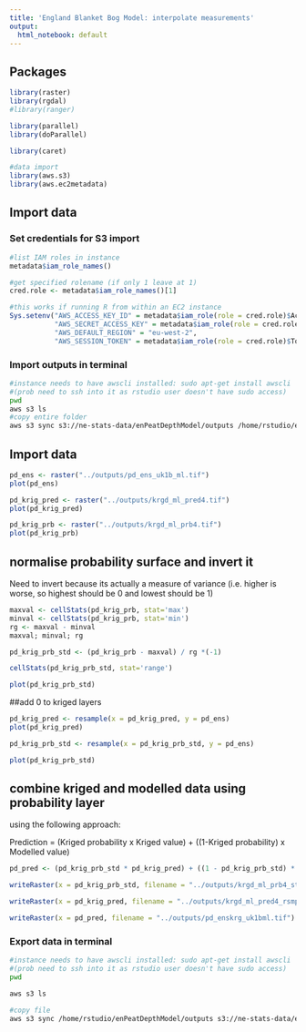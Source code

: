 ```yaml
---
title: 'England Blanket Bog Model: interpolate measurements'
output:
  html_notebook: default
---
```


## Packages 
```r
library(raster)
library(rgdal)
#library(ranger)

library(parallel)
library(doParallel)

library(caret)

#data import
library(aws.s3)
library(aws.ec2metadata)
```



## Import data

### Set credentials for S3 import
```r
#list IAM roles in instance
metadata$iam_role_names()

#get specified rolename (if only 1 leave at 1)
cred.role <- metadata$iam_role_names()[1]

#this works if running R from within an EC2 instance
Sys.setenv("AWS_ACCESS_KEY_ID" = metadata$iam_role(role = cred.role)$AccessKeyId,
           "AWS_SECRET_ACCESS_KEY" = metadata$iam_role(role = cred.role)$SecretAccessKey,
           "AWS_DEFAULT_REGION" = "eu-west-2",
           "AWS_SESSION_TOKEN" = metadata$iam_role(role = cred.role)$Token)
```


### Import outputs in terminal
```bash
#instance needs to have awscli installed: sudo apt-get install awscli
#(prob need to ssh into it as rstudio user doesn't have sudo access)
pwd
aws s3 ls
#copy entire folder
aws s3 sync s3://ne-stats-data/enPeatDepthModel/outputs /home/rstudio/enPeatDepthModel/outputs
```

## Import data
```r
pd_ens <- raster("../outputs/pd_ens_uk1b_ml.tif")
plot(pd_ens)

pd_krig_pred <- raster("../outputs/krgd_ml_pred4.tif")
plot(pd_krig_pred)

pd_krig_prb <- raster("../outputs/krgd_ml_prb4.tif")
plot(pd_krig_prb)

```

## normalise probability surface and invert it 

Need to invert because its actually a measure of variance (i.e. higher is worse, so highest should be 0 and lowest should be 1)

```r
maxval <- cellStats(pd_krig_prb, stat='max')
minval <- cellStats(pd_krig_prb, stat='min')
rg <- maxval - minval
maxval; minval; rg

pd_krig_prb_std <- (pd_krig_prb - maxval) / rg *(-1)

cellStats(pd_krig_prb_std, stat='range')

plot(pd_krig_prb_std)
```
##add 0 to kriged layers

```r
pd_krig_pred <- resample(x = pd_krig_pred, y = pd_ens)
plot(pd_krig_pred)

pd_krig_prb_std <- resample(x = pd_krig_prb_std, y = pd_ens)

plot(pd_krig_prb_std)
```



## combine kriged and modelled data using probability layer

using the following approach: 

Prediction = (Kriged probability x Kriged value) + ((1-Kriged probability) x Modelled value) 

```r
pd_pred <- (pd_krig_prb_std * pd_krig_pred) + ((1 - pd_krig_prb_std) * pd_ens)
```



```r
writeRaster(x = pd_krig_prb_std, filename = "../outputs/krgd_ml_prb4_stdrsmp.tif")

writeRaster(x = pd_krig_pred, filename = "../outputs/krgd_ml_pred4_rsmp.tif")

writeRaster(x = pd_pred, filename = "../outputs/pd_enskrg_uk1bml.tif")
```



### Export data in terminal
```bash
#instance needs to have awscli installed: sudo apt-get install awscli
#(prob need to ssh into it as rstudio user doesn't have sudo access)
pwd

aws s3 ls

#copy file
aws s3 sync /home/rstudio/enPeatDepthModel/outputs s3://ne-stats-data/enPeatDepthModel/outputs 
```



